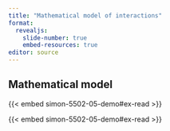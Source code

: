 ```yaml
---
title: "Mathematical model of interactions"
format: 
  revealjs:
    slide-number: true
    embed-resources: true
editor: source
---
```


## Mathematical model

{{< embed simon-5502-05-demo#ex-read >}}

{{< embed simon-5502-05-demo#ex-read >}}

